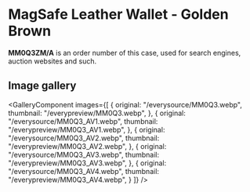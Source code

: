 
# MagSafe Leather Wallet - Golden Brown

<Callout type='info' emoji='👉🏻'>**MM0Q3ZM/A** is an order number of this case, used for search engines, auction websites and such.</Callout>

## Image gallery

<GalleryComponent
    images={[
      {
        original: "/everysource/MM0Q3.webp",
        thumbnail: "/everypreview/MM0Q3.webp",
      },
      {
        original: "/everysource/MM0Q3_AV1.webp",
        thumbnail: "/everypreview/MM0Q3_AV1.webp",
      },
      {
        original: "/everysource/MM0Q3_AV2.webp",
        thumbnail: "/everypreview/MM0Q3_AV2.webp",
      },
      {
        original: "/everysource/MM0Q3_AV3.webp",
        thumbnail: "/everypreview/MM0Q3_AV3.webp",
      },
      {
        original: "/everysource/MM0Q3_AV4.webp",
        thumbnail: "/everypreview/MM0Q3_AV4.webp",
      }
    ]}
  />
